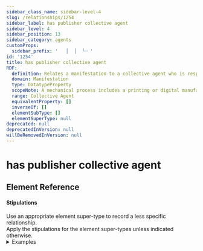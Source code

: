 ```yaml
---
sidebar_class_name: sidebar-level-4
slug: /relationships/1254
sidebar_label: has publisher collective agent
sidebar_level: 4
sidebar_position: 13
sidebar_category: agents
customProps:
  sidebar_prefix: '   │  │  └─ '
id: '1254'
title: has publisher collective agent
RDF:
  definition: Relates a manifestation to a collective agent who is responsible for organizing its creation by a mechanical process that is used by a manufacturer.
  domain: Manifestation
  type: DatatypeProperty
  scopeNote: A mechanical process includes a printing or digital manufacturing process.
  range: Collective Agent
  equivalentProperty: []
  inverseOf: []
  elementSubType: []
  elementSuperType: null
deprecated: null
deprecatedInVersion: null
willBeRemovedInVersion: null
---
```

# has publisher collective agent

## Element Reference
<ElementReference frontMatter={frontMatter} />

#### Stipulations

<div className="stip">
  Use an appropriate element super-type to record a less specific relationship.
</div>

<div className="stip">
  Apply the stipulations for the element super-types unless indicated otherwise.
  
  <details>
  <summary>Examples</summary>
  
  | Property | Value |
  |:---------|:------|
  | has publisher collective agent | "HarperCollinsPublishers" |
  
  *[Full example: <InLink href="/docs/fullex/fx001">Paris apartment (2022; HarperCollinsPublishers; volume; case binding)</InLink>.]*
  <hr />
  
  | Property | Value |
  |:---------|:------|
  | has publisher collective agent | "Wydawnictwo Naukowe Uniwersytetu im. Adama Mickiewicza (Poznań) (1962-)" |
  
  *[Full example: <InLink href="/docs/fullex/fx035">Pałac papieski na Watykanie od końca V do początku XVI wieku (1999; Wydawnictwo Naukowe Uniwersytetu im. Adama Mickiewicza; wolumin)</InLink>. Authorized access point from National Library of Poland.]*
  <hr />
  
  | Property | Value |
  |:---------|:------|
  | has publisher collective agent | http://viaf.org/viaf/149085559" |
  
  *[Full example: <InLink href="/docs/fullex/fx036">Secret library (2016; Michael O’Mara Books Limited; volume; case binding)</InLink>.]*
  </details>
</div>
